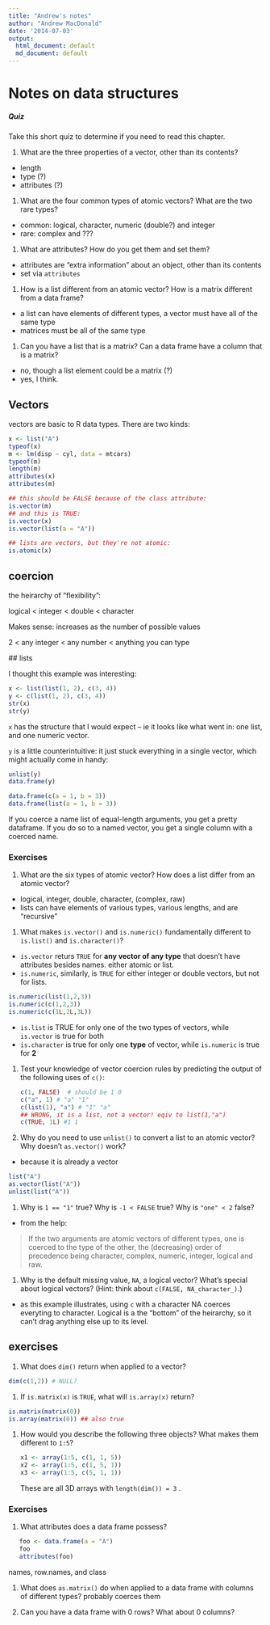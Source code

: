 ```yaml
---
title: "Andrew's notes"
author: "Andrew MacDonald"
date: '2014-07-03'
output: 
  html_document: default
  md_document: default
---
```


# Notes on data structures

##### Quiz

Take this short quiz to determine if you need to read this chapter. 

1. What are the three properties of a vector, other than its contents?
  + length
  + type (?)
  + attributes (?)

1. What are the four common types of atomic vectors? What are the two
   rare types?
  + common: logical, character, numeric (double?) and integer
  + rare: complex and ???

1. What are attributes? How do you get them and set them?
  + attributes are "extra information" about an object, other than its contents
  + set via `attributes`

1. How is a list different from an atomic vector? How is a matrix different
   from a data frame?
  + a list can have elements of different types, a vector must have all of the same type
  + matrices must be all of the same type

1. Can you have a list that is a matrix? Can a data frame have a column
   that is a matrix?
  + no, though a list element could be a matrix (?)
  + yes, I think.
  
## Vectors

vectors are basic to R data types.  There are two kinds:

```r
x <- list("A")
typeof(x)
m <- lm(disp ~ cyl, data = mtcars)
typeof(m) 
length(m)
attributes(x)
attributes(m)

## this should be FALSE because of the class attribute:
is.vector(m)
## and this is TRUE:
is.vector(x)
is.vector(list(a = "A"))

## lists are vectors, but they're not atomic:
is.atomic(x)
```

## coercion

the heirarchy of "flexibility":

 logical < integer < double < character
 
 Makes sense: increases as the number of possible values
 
 2 < any integer < any number < anything you can type
 
 ## lists

I thought this example was interesting:

```r
x <- list(list(1, 2), c(3, 4))
y <- c(list(1, 2), c(3, 4))
str(x)
str(y)
```

`x` has the structure that I would expect -- ie it looks like what went in: one list, and one numeric vector.

`y` is a little counterintuitive: it just stuck everything in a single vector, which might actually come in handy:

```r
unlist(y)
data.frame(y)

data.frame(c(a = 1, b = 3))
data.frame(list(a = 1, b = 3))

```

If you coerce a name list of equal-length arguments, you get a pretty dataframe.  If you do so to a named vector, you get a single column with a coerced name. 

### Exercises

1. What are the six types of atomic vector? How does a list differ from an
   atomic vector?
  + logical, integer, double, character, (complex, raw)
  + lists can have elements of various types, various lengths, and are "recursive"

1. What makes `is.vector()` and `is.numeric()` fundamentally different to
   `is.list()` and `is.character()`?
  + `is.vector` returs `TRUE` for **any vector of any type** that doesn't have attributes besides names. either atomic or list.
  + `is.numeric`, similarly, is `TRUE` for either integer or double vectors, but not for lists.
```r
is.numeric(list(1,2,3))
is.numeric(c(1,2,3))
is.numeric(c(1L,2L,3L))
```
  + `is.list` is TRUE for only one of the two types of vectors, while `is.vector` is true for both
  + `is.character` is true for only one **type** of vector, while `is.numeric` is true for **2**
  
1. Test your knowledge of vector coercion rules by predicting the output of
   the following uses of `c()`:

    ```r
    c(1, FALSE)  # should be 1 0
    c("a", 1) # "a" "1"
    c(list(1), "a") # "1" "a"
    ## WRONG, it is a list, not a vector! eqiv to list(1,"a")
    c(TRUE, 1L) #1 1
    ```

1. Why do you need to use `unlist()` to convert a list to an
    atomic vector? Why doesn't `as.vector()` work?
  + because it is already a vector
  
```r
list("A")
as.vector(list("A"))
unlist(list("A"))
```

1. Why is `1 == "1"` true? Why is `-1 < FALSE` true? Why is `"one" < 2` false?
  + from the help:

>If the two arguments are atomic vectors of different types, one is coerced to the type of the other, the (decreasing) order of precedence being character, complex, numeric, integer, logical and raw.

1. Why is the default missing value, `NA`, a logical vector? What's special
   about logical vectors? (Hint: think about `c(FALSE, NA_character_)`.)
  + as this example illustrates, using `c` with a character NA coerces everyting to character. Logical is a the "bottom" of the heirarchy, so it can't drag anything else up to its level.
  
## exercises

1. What does `dim()` return when applied to a vector?
```r
dim(c(1,2)) # NULL?
```

1. If `is.matrix(x)` is `TRUE`, what will `is.array(x)` return?
```r
is.matrix(matrix(0))
is.array(matrix(0)) ## also true
```
1. How would you describe the following three objects? What makes them
    different to `1:5`?

    ```r
    x1 <- array(1:5, c(1, 1, 5))
    x2 <- array(1:5, c(1, 5, 1))
    x3 <- array(1:5, c(5, 1, 1))
    ```
    These are all 3D arrays with `length(dim()) = 3` . 
    
    
### Exercises

1. What attributes does a data frame possess?

```r
   foo <- data.frame(a = "A")
   foo
   attributes(foo)
```
names, row.names, and class


1. What does `as.matrix()` do when applied to a data frame with
    columns of different types?
  probably coerces them
  

1. Can you have a data frame with 0 rows? What about 0 columns?